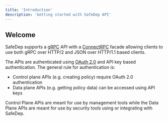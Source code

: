 ```yaml
---
title: 'Introduction'
description: 'Getting started with SafeDep API'
---
```


## Welcome

SafeDep supports a [gRPC](https://grpc.io/) API with
a [ConnectRPC](https://connectrpc.com/) facade allowing clients to use both
gRPC over HTTP/2 and JSON over HTTP/1.1 based clients.

The APIs are authenticated using [OAuth 2.0](https://oauth.net/2/) and API key
based authentication. The general rule for authentication is:

* Control plane APIs (e.g. creating policy) require OAuth 2.0 authentication
* Data plane APIs (e.g. getting policy data) can be accessed using API keys

Control Plane APIs are meant for use by management tools while the Data Plane
APIs are meant for use by security tools using or integrating with SafeDep.

